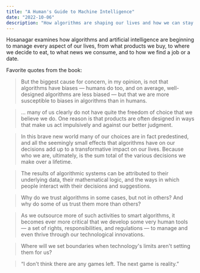 ```yaml
---
title: "A Human's Guide to Machine Intelligence"
date: "2022-10-06"
description: "How algorithms are shaping our lives and how we can stay in control."
---
```


Hosanagar examines how algorithms and artificial intelligence are beginning to manage every aspect of our lives, from what products we buy, to where we decide to eat, to what news we consume, and to how we find a job or a date.

Favorite quotes from the book:

> But the biggest cause for concern, in my opinion, is not that algorithms have biases — humans do too, and on average, well-designed algorithms are less biased — but that we are more susceptible to biases in algorithms than in humans.

> ... many of us clearly do not have quite the freedom of choice that we believe we do. One reason is that products are often designed in ways that make us act impulsively and against our better judgment.

> In this brave new world many of our choices are in fact predestined, and all the seemingly small effects that algorithms have on our decisions add up to a transformative impact on our lives. Because who we are, ultimately, is the sum total of the various decisions we make over a lifetime.

> The results of algorithmic systems can be attributed to their underlying data, their mathematical logic, and the ways in which people interact with their decisions and suggestions.

> Why do we trust algorithms in some cases, but not in others? And why do some of us trust them more than others?

> As we outsource more of such activities to smart algorithms, it becomes ever more critical that we develop some very human tools — a set of rights, responsibilities, and regulations — to manage and even thrive through our technological innovations.

> Where will we set boundaries when technology's limits aren't setting them for us?

> “I don't think there are any games left. The next game is reality.”
